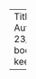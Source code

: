---
Title: Learning to rebase
Author: Will Nguyen
Date: 23/4/2020
output:
    bookdown::html_document2
keep_md: true

---